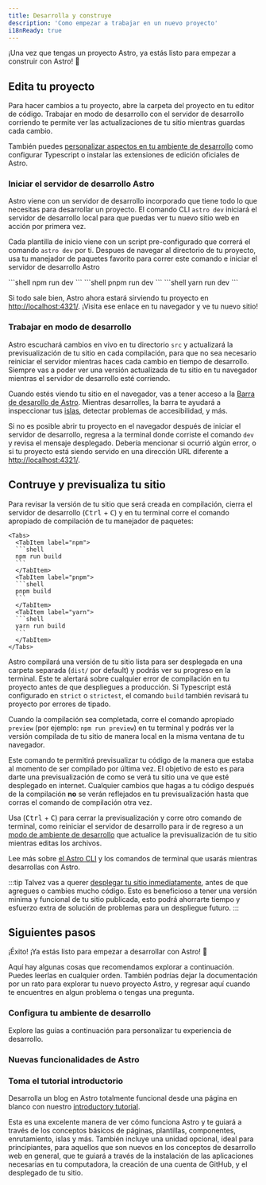 ```yaml
---
title: Desarrolla y construye
description: 'Como empezar a trabajar en un nuevo proyecto'
i18nReady: true
---
```


¡Una vez que tengas un proyecto Astro, ya estás listo para empezar a construir con Astro! 🚀

## Edita tu proyecto

Para hacer cambios a tu proyecto, abre la carpeta del proyecto en tu editor de código. Trabajar en modo de desarrollo con el servidor de desarrollo corriendo te permite ver las actualizaciones de tu sitio mientras guardas cada cambio.

También puedes [personalizar aspectos en tu ambiente de desarrollo](#configura-tu-ambiente-de-desarrollo) como configurar Typescript o instalar las extensiones de edición oficiales de Astro.

### Iniciar el servidor de desarrollo Astro

Astro viene con un servidor de desarrollo incorporado que tiene todo lo que necesitas para desarrollar un proyecto. El comando CLI `astro dev` iniciará el servidor de desarrollo local para que puedas ver tu nuevo sitio web en acción por primera vez.

Cada plantilla de inicio viene con un script pre-configurado que correrá el comando `astro dev` por ti. Despues de navegar al directorio de tu proyecto, usa tu manejador de paquetes favorito para correr este comando e iniciar el servidor de desarrollo Astro

<Tabs>
  <TabItem label="npm">
  ```shell
  npm run dev
  ```
  </TabItem>
  <TabItem label="pnpm">
  ```shell
  pnpm run dev
  ```
  </TabItem>
  <TabItem label="yarn">
  ```shell
  yarn run dev
  ```
  </TabItem>
</Tabs>

Si todo sale bien, Astro ahora estará sirviendo tu proyecto en [http://localhost:4321/](http://localhost:4321/). ¡Visita ese enlace en tu navegador y ve tu nuevo sitio!

### Trabajar en modo de desarrollo

Astro escuchará cambios en vivo en tu directorio `src` y actualizará la previsualización de tu sitio en cada compilación, para que no sea necesario reiniciar el servidor mientras haces cada cambio en tiempo de desarrollo. Siempre vas a poder ver una versión actualizada de tu sitio en tu navegador mientras el servidor de desarrollo esté corriendo.

Cuando estés viendo tu sitio en el navegador, vas a tener acceso a la [Barra de desarollo de Astro](/es/guides/dev-toolbar/). Mientras desarrolles, la barra te ayudará a inspeccionar tus [islas](/es/concepts/islands/), detectar problemas de accesibilidad, y más.

Si no es posible abrir tu proyecto en el navegador después de iniciar el servidor de desarrollo, regresa a la terminal donde corriste el comando `dev` y revisa el mensaje desplegado. Debería mencionar si ocurrió algún error, o si tu proyecto está siendo servido en una dirección URL diferente a [http://localhost:4321/](http://localhost:4321/).

## Contruye y previsualiza tu sitio

Para revisar la versión de tu sitio que será creada en compilación, cierra el servidor de desarrollo (<kbd>Ctrl</kbd> + <kbd>C</kbd>) y en tu terminal corre el comando apropiado de compilación de tu manejador de paquetes:

    <Tabs>
      <TabItem label="npm">
      ```shell
      npm run build
      ```
      </TabItem>
      <TabItem label="pnpm">
      ```shell
      pnpm build
      ```
      </TabItem>
      <TabItem label="yarn">
      ```shell
      yarn run build
      ```
      </TabItem>
    </Tabs>

Astro compilará una versión de tu sitio lista para ser desplegada en una carpeta separada (`dist/` por default) y podrás ver su progreso en la terminal. Este te alertará sobre cualquier error de compilación en tu proyecto antes de que despliegues a producción. Si Typescript está configurado en `strict` o `strictest`, el comando `build` también revisará tu proyecto por errores de tipado.

Cuando la compilación sea completada, corre el comando apropiado `preview` (por ejemplo: `npm run preview`) en tu terminal y podrás ver la versión compilada de tu sitio de manera local en la misma ventana de tu navegador.

Este comando te permitirá previsualizar tu código de la manera que estaba al momento de ser compilado por última vez. El objetivo de esto es para darte una previsualización de como se verá tu sitio una ve que esté desplegado en internet. Cualquier cambios que hagas a tu código después de la compilación **no** se verán reflejados en tu previsualización hasta que corras el comando de compilación otra vez.

Usa (<kbd>Ctrl</kbd> + <kbd>C</kbd>) para cerrar la previsualización y corre otro comando de terminal, como reiniciar el servidor de desarrollo para ir de regreso a un [modo de ambiente de desarrollo](#trabajar-en-modo-de-desarrollo) que actualice la previsualización de tu sitio mientras editas los archivos.

<ReadMore>Lee más sobre [el Astro CLI](/es/reference/cli-reference/) y los comandos de terminal que usarás mientras desarrollas con Astro.</ReadMore>

:::tip
Talvez vas a querer [desplegar tu sitio inmediatamente](/es/guides/deploy/), antes de que agregues o cambies mucho código. Esto es beneficioso a tener una versión minima y funcional de tu sitio publicada, esto podrá ahorrarte tiempo y esfuerzo extra de solución de problemas para un despliegue futuro.
:::

## Siguientes pasos

¡Éxito! ¡Ya estás listo para empezar a desarrollar con Astro! 🥳

Aquí hay algunas cosas que recomendamos explorar a continuación. Puedes leerlas en cualquier orden. También podrías dejar la documentación por un rato para explorar tu nuevo proyecto Astro, y regresar aquí cuando te encuentres en algun problema o tengas una pregunta.

### Configura tu ambiente de desarrollo

Explore las guías a continuación para personalizar tu experiencia de desarrollo.

<CardGrid>
  <LinkCard
    title="Configuración de editor"
    description="Personaliza tu editor de código para mejorar tu experiencia de desarrollo y conoce nuevas funcionalidades."
    href="/es/editor-setup/"
  />
  <LinkCard
    title="Barra de herramientas de desarrollo"
    description="Explora las funcionalidades de la barra de desarrollo."
    href="/es/guides/dev-toolbar/"
  />
  <LinkCard
    title="Configuración de TypeScript"
    description="Configura opciones para revisión de tipado, IntelliSense, y más."
    href="/es/guides/typescript/"
  />
</CardGrid>

### Nuevas funcionalidades de Astro

<CardGrid>
  <LinkCard
    title="Entiende tu código"
    description="Aprende sobre la estructura de archivos de Astro en nuestra guía de Estructura de proyecto"
    href="/es/basics/project-structure/"
  />
  <LinkCard
    title="Crea colecciones de contenido"
    description="Agrega contenido a tu nuevo sitio con validación frontmatter y revisión de tipado automática."
    href="/es/guides/content-collections/"
  />
  <LinkCard
    title="Agrega transisiones de vista"
    description="Crea transiciones de página y animaciones fluidas."
    href="/es/guides/view-transitions/"
  />
  <LinkCard
    title="Aprende sobre las Islas"
    description="Lee sobre la arquitectura de islas de Astro"
    href="/es/concepts/islands/"
  />
</CardGrid>

### Toma el tutorial introductorio

Desarrolla un blog en Astro totalmente funcional desde una página en blanco con nuestro [introductory tutorial](/es/tutorial/0-introduction/).

Esta es una excelente manera de ver cómo funciona Astro y te guiará a través de los conceptos básicos de páginas, plantillas, componentes, enrutamiento, islas y más. También incluye una unidad opcional, ideal para principiantes, para aquellos que son nuevos en los conceptos de desarrollo web en general, que te guiará a través de la instalación de las aplicaciones necesarias en tu computadora, la creación de una cuenta de GitHub, y el desplegado de tu sitio.